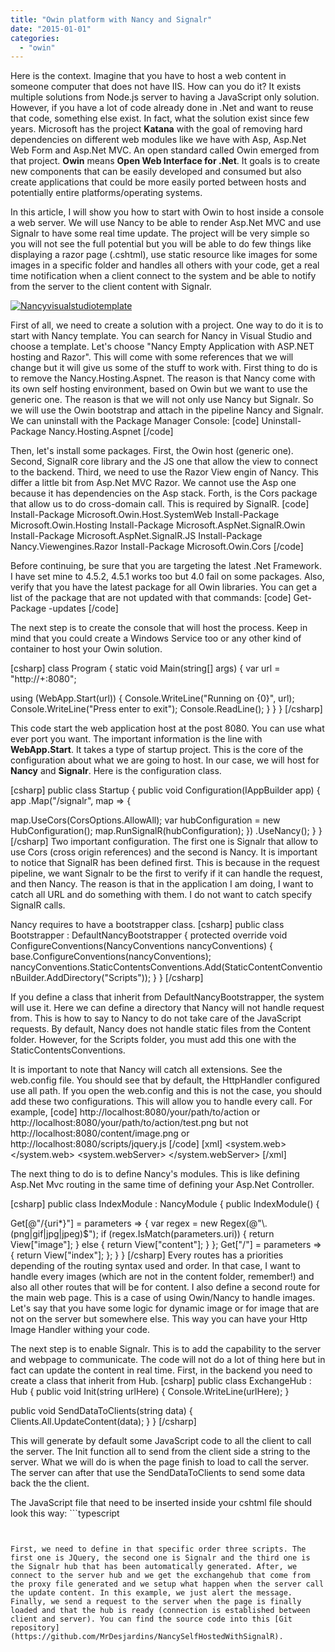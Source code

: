 ```yaml
---
title: "Owin platform with Nancy and Signalr"
date: "2015-01-01"
categories: 
  - "owin"
---
```


Here is the context. Imagine that you have to host a web content in someone computer that does not have IIS. How can you do it? It exists multiple solutions from Node.js server to having a JavaScript only solution. However, if you have a lot of code already done in .Net and want to reuse that code, something else exist. In fact, what the solution exist since few years. Microsoft has the project **Katana** with the goal of removing hard dependencies on different web modules like we have with Asp, Asp.Net Web Form and Asp.Net MVC. An open standard called Owin emerged from that project. **Owin** means **Open Web Interface for .Net**. It goals is to create new components that can be easily developed and consumed but also create applications that could be more easily ported between hosts and potentially entire platforms/operating systems.

In this article, I will show you how to start with Owin to host inside a console a web server. We will use Nancy to be able to render Asp.Net MVC and use Signalr to have some real time update. The project will be very simple so you will not see the full potential but you will be able to do few things like displaying a razor page (.cshtml), use static resource like images for some images in a specific folder and handles all others with your code, get a real time notification when a client connect to the system and be able to notify from the server to the client content with Signalr.

[![Nancyvisualstudiotemplate](http://patrickdesjardins.com/blog/wp-content/uploads/2014/10/Nancyvisualstudiotemplate-400x277.png)](http://patrickdesjardins.com/blog/owin-platform-with-nancy-and-signalr/nancyvisualstudiotemplate)

First of all, we need to create a solution with a project. One way to do it is to start with Nancy template. You can search for Nancy in Visual Studio and choose a template. Let's choose "Nancy Empty Application with ASP.NET hosting and Razor". This will come with some references that we will change but it will give us some of the stuff to work with. First thing to do is to remove the Nancy.Hosting.Aspnet. The reason is that Nancy come with its own self hosting environment, based on Owin but we want to use the generic one. The reason is that we will not only use Nancy but Signalr. So we will use the Owin bootstrap and attach in the pipeline Nancy and Signalr. We can uninstall with the Package Manager Console: \[code\] Uninstall-Package Nancy.Hosting.Aspnet \[/code\]

Then, let's install some packages. First, the Owin host (generic one). Second, SignalR core library and the JS one that allow the view to connect to the backend. Third, we need to use the Razor View engin of Nancy. This differ a little bit from Asp.Net MVC Razor. We cannot use the Asp one because it has dependencies on the Asp stack. Forth, is the Cors package that allow us to do cross-domain call. This is required by SignalR. \[code\] Install-Package Microsoft.Owin.Host.SystemWeb Install-Package Microsoft.Owin.Hosting Install-Package Microsoft.AspNet.SignalR.Owin Install-Package Microsoft.AspNet.SignalR.JS Install-Package Nancy.Viewengines.Razor Install-Package Microsoft.Owin.Cors \[/code\]

Before continuing, be sure that you are targeting the latest .Net Framework. I have set mine to 4.5.2, 4.5.1 works too but 4.0 fail on some packages. Also, verify that you have the latest package for all Owin libraries. You can get a list of the package that are not updated with that commands: \[code\] Get-Package -updates \[/code\]

The next step is to create the console that will host the process. Keep in mind that you could create a Windows Service too or any other kind of container to host your Owin solution.

\[csharp\] class Program { static void Main(string\[\] args) { var url = "http://+:8080";

using (WebApp.Start<Startup>(url)) { Console.WriteLine("Running on {0}", url); Console.WriteLine("Press enter to exit"); Console.ReadLine(); } } } \[/csharp\]

This code start the web application host at the post 8080. You can use what ever port you want. The important information is the line with **WebApp.Start**. It takes a type of startup project. This is the core of the configuration about what we are going to host. In our case, we will host for **Nancy** and **Signalr**. Here is the configuration class.

\[csharp\] public class Startup { public void Configuration(IAppBuilder app) { app .Map("/signalr", map => {

map.UseCors(CorsOptions.AllowAll); var hubConfiguration = new HubConfiguration(); map.RunSignalR(hubConfiguration); }) .UseNancy(); } } \[/csharp\] Two important configuration. The first one is Signalr that allow to use Cors (cross origin references) and the second is Nancy. It is important to notice that SignalR has been defined first. This is because in the request pipeline, we want Signalr to be the first to verify if it can handle the request, and then Nancy. The reason is that in the application I am doing, I want to catch all URL and do something with them. I do not want to catch specify SignalR calls.

Nancy requires to have a bootstrapper class. \[csharp\] public class Bootstrapper : DefaultNancyBootstrapper { protected override void ConfigureConventions(NancyConventions nancyConventions) { base.ConfigureConventions(nancyConventions); nancyConventions.StaticContentsConventions.Add(StaticContentConventionBuilder.AddDirectory("Scripts")); } } \[/csharp\]

If you define a class that inherit from DefaultNancyBootstrapper, the system will use it. Here we can define a directory that Nancy will not handle request from. This is how to say to Nancy to do not take care of the JavaScript requests. By default, Nancy does not handle static files from the Content folder. However, for the Scripts folder, you must add this one with the StaticContentsConventions.

It is important to note that Nancy will catch all extensions. See the web.config file. You should see that by default, the HttpHandler configured use all path. If you open the web.config and this is not the case, you should add these two configurations. This will allow you to handle every call. For example, \[code\] http://localhost:8080/your/path/to/action or http://localhost:8080/your/path/to/action/test.png but not http://localhost:8080/content/image.png or http://localhost:8080/scripts/jquery.js \[/code\] \[xml\] <system.web> <httpHandlers> <add verb="\*" type="Nancy.Hosting.Aspnet.NancyHttpRequestHandler" path="\*" /> </httpHandlers> </system.web> <system.webServer> <handlers> <add verb="\*" type="Nancy.Hosting.Aspnet.NancyHttpRequestHandler" path="\*" /> </handlers> </system.webServer> \[/xml\]

The next thing to do is to define Nancy's modules. This is like defining Asp.Net Mvc routing in the same time of defining your Asp.Net Controller.

\[csharp\] public class IndexModule : NancyModule { public IndexModule() {

Get\[@"/{uri\*}"\] = parameters => { var regex = new Regex(@"\\.(png|gif|jpg|jpeg)$"); if (regex.IsMatch(parameters.uri)) { return View\["image"\]; } else { return View\["content"\]; } }; Get\["/"\] = parameters => { return View\["index"\]; }; } } \[/csharp\] Every routes has a priorities depending of the routing syntax used and order. In that case, I want to handle every images (which are not in the content folder, remember!) and also all other routes that will be for content. I also define a second route for the main web page. This is a case of using Owin/Nancy to handle images. Let's say that you have some logic for dynamic image or for image that are not on the server but somewhere else. This way you can have your Http Image Handler withing your code.

The next step is to enable Signalr. This is to add the capability to the server and webpage to communicate. The code will not do a lot of thing here but in fact can update the content in real time. First, in the backend you need to create a class that inherit from Hub. \[csharp\] public class ExchangeHub : Hub { public void Init(string urlHere) { Console.WriteLine(urlHere); }

public void SendDataToClients(string data) { Clients.All.UpdateContent(data); } } \[/csharp\]

This will generate by default some JavaScript code to all the client to call the server. The Init function all to send from the client side a string to the server. What we will do is when the page finish to load to call the server. The server can after that use the SendDataToClients to send some data back the the client.

The JavaScript file that need to be inserted inside your cshtml file should look this way: ```typescript
<script src="Scripts/jquery-2.1.1.js"></script> <script src="Scripts/jquery.signalR-2.1.2.js"></script> <script src="http://localhost:8080/signalr/hubs"></script> <script type="text/javascript"> $(document).ready(function () { //Set the hubs URL for the connection $.connection.hub.url = "http://localhost:8080/signalr";

// Declare a proxy to reference the hub. var chat = $.connection.exchangeHub;

// Create a function that the hub can call to broadcast messages. chat.client.UpdateContent = function (data) { alert(data); };

// Start the connection. $.connection.hub.start().done(function () {

// Call the Send method on the hub. chat.server.init("url here");

}); }); </script> 
``` 


First, we need to define in that specific order three scripts. The first one is JQuery, the second one is Signalr and the third one is the Signalr hub that has been automatically generated. After, we connect to the server hub and we get the exchangehub that come from the proxy file generated and we setup what happen when the server call the update content. In this example, we just alert the message. Finally, we send a request to the server when the page is finally loaded and that the hub is ready (connection is established between client and server). You can find the source code into this [Git repository](https://github.com/MrDesjardins/NancySelfHostedWithSignalR).
